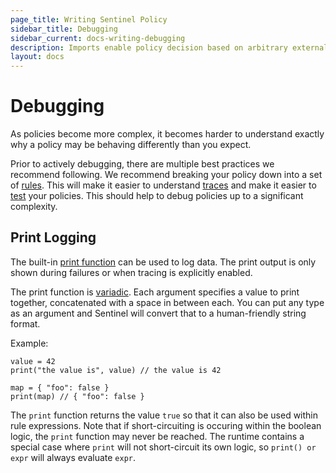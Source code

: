 ```yaml
---
page_title: Writing Sentinel Policy
sidebar_title: Debugging
sidebar_current: docs-writing-debugging
description: Imports enable policy decision based on arbitrary external information.
layout: docs
---
```


# Debugging

As policies become more complex, it becomes harder to understand exactly why
a policy may be behaving differently than you expect.

Prior to actively debugging, there are multiple best practices we recommend
following. We recommend breaking your policy down into a set of
[rules](/sentinel/writing/rules). This will make it easier to understand
[traces](/sentinel/writing/tracing) and make it easier to
[test](/sentinel/writing/testing) your policies.
This should help to debug policies up to a significant complexity.

## Print Logging

The built-in [print function](/sentinel/language/logging-errors#print)
can be used to log data. The print output is only shown during failures
or when tracing is explicitly enabled.

The print function is [variadic](https://en.wikipedia.org/wiki/Variadic_function).
Each argument specifies a value to print together, concatenated with a space
in between each. You can put any type as an argument and Sentinel will
convert that to a human-friendly string format.

Example:

```sentinel
value = 42
print("the value is", value) // the value is 42

map = { "foo": false }
print(map) // { "foo": false }
```

The `print` function returns the value `true` so that it can also be
used within rule expressions. Note that if short-circuiting is occuring
within the boolean logic, the `print` function may never be reached.
The runtime contains a special case where `print` will not short-circuit
its own logic, so `print() or expr` will always evaluate `expr`.
